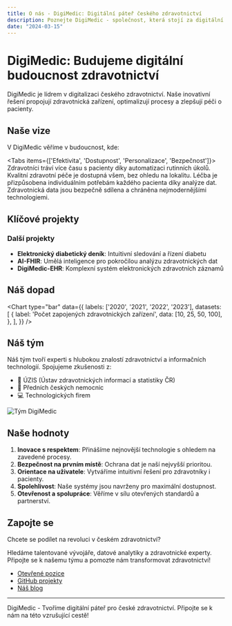 ```yaml
---
title: O nás - DigiMedic: Digitální páteř českého zdravotnictví
description: Poznejte DigiMedic - společnost, která stojí za digitální revolucí v českém zdravotnictví.
date: "2024-03-15"
---
```



# DigiMedic: Budujeme digitální budoucnost zdravotnictví

<Callout type="info">
  DigiMedic je lídrem v digitalizaci českého zdravotnictví. Naše inovativní řešení propojují zdravotnická zařízení, optimalizují procesy a zlepšují péči o pacienty.
</Callout>

## Naše vize

V DigiMedic věříme v budoucnost, kde:

<Tabs items={['Efektivita', 'Dostupnost', 'Personalizace', 'Bezpečnost']}>
  <Tab>
    Zdravotníci tráví více času s pacienty díky automatizaci rutinních úkolů.
  </Tab>
  <Tab>
    Kvalitní zdravotní péče je dostupná všem, bez ohledu na lokalitu.
  </Tab>
  <Tab>
    Léčba je přizpůsobena individuálním potřebám každého pacienta díky analýze dat.
  </Tab>
  <Tab>
    Zdravotnická data jsou bezpečně sdílena a chráněna nejmodernějšími technologiemi.
  </Tab>
</Tabs>

## Klíčové projekty

<div className="grid grid-cols-1 md:grid-cols-2 gap-4">
  <ProjectCard
    title="DoktorNaDohled"
    description="AI konverzační platforma pro zdravotnictví"
    icon="/icons/ai-chat.svg"
  />
  <ProjectCard
    title="FHIR Backend"
    description="Interoperabilita zdravotnických systémů"
    icon="/icons/database.svg"
  />
  <ProjectCard
    title="PillSee"
    description="Inovativní správa medikace"
    icon="/icons/pill.svg"
  />
  <ProjectCard
    title="Ask EHDS"
    description="Nástroj pro práci s Evropským prostorem pro zdravotní data"
    icon="/icons/eu-health.svg"
  />
</div>

### Další projekty

- **Elektronický diabetický deník**: Intuitivní sledování a řízení diabetu
- **AI-FHIR**: Umělá inteligence pro pokročilou analýzu zdravotnických dat
- **DigiMedic-EHR**: Komplexní systém elektronických zdravotních záznamů

## Náš dopad

<Chart
  type="bar"
  data={{
    labels: ['2020', '2021', '2022', '2023'],
    datasets: [
      {
        label: 'Počet zapojených zdravotnických zařízení',
        data: [10, 25, 50, 100],
      },
    ],
  }}
/>

## Náš tým

Náš tým tvoří experti s hlubokou znalostí zdravotnictví a informačních technologií. Spojujeme zkušenosti z:

- 🏥 ÚZIS (Ústav zdravotnických informací a statistiky ČR)
- 🏫 Předních českých nemocnic
- 💻 Technologických firem

<Image
  src="/team-photo.jpg"
  alt="Tým DigiMedic"
  width={600}
  height={400}
/>

## Naše hodnoty

1. **Inovace s respektem**: Přinášíme nejnovější technologie s ohledem na zavedené procesy.
2. **Bezpečnost na prvním místě**: Ochrana dat je naší nejvyšší prioritou.
3. **Orientace na uživatele**: Vytváříme intuitivní řešení pro zdravotníky i pacienty.
4. **Spolehlivost**: Naše systémy jsou navrženy pro maximální dostupnost.
5. **Otevřenost a spolupráce**: Věříme v sílu otevřených standardů a partnerství.

## Zapojte se

Chcete se podílet na revoluci v českém zdravotnictví?

<Callout type="warning">
  Hledáme talentované vývojáře, datové analytiky a zdravotnické experty. Připojte se k našemu týmu a pomozte nám transformovat zdravotnictví!
</Callout>

- [Otevřené pozice](/kariera)
- [GitHub projekty](https://github.com/DigiMedic)
- [Náš blog](/blog)

---

DigiMedic - Tvoříme digitální páteř pro české zdravotnictví. Připojte se k nám na této vzrušující cestě!
